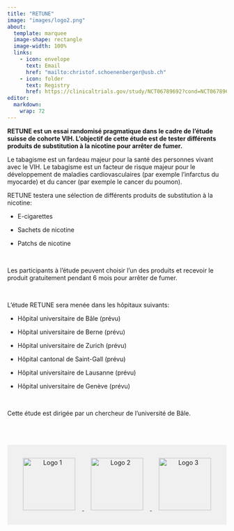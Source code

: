 ```yaml
---
title: "RETUNE"
image: "images/logo2.png"
about:
  template: marquee
  image-shape: rectangle
  image-width: 100%
  links:
    - icon: envelope
      text: Email
      href: "mailto:christof.schoenenberger@usb.ch"  
    - icon: folder
      text: Registry
      href: https://clinicaltrials.gov/study/NCT06789692?cond=NCT06789692&rank=1
editor: 
  markdown: 
    wrap: 72
---
```


**RETUNE est un essai randomisé pragmatique dans le cadre de l'étude suisse de cohorte VIH. L'objectif de cette étude est de tester différents produits de substitution à la nicotine pour arrêter de fumer.**

Le tabagisme est un fardeau majeur pour la santé des personnes vivant avec le VIH.
Le tabagisme est un facteur de risque majeur pour le développement de
maladies cardiovasculaires (par exemple l'infarctus du myocarde) et du cancer (par exemple le cancer du poumon).

RETUNE testera une sélection de différents produits de substitution à la nicotine:

- E-cigarettes

- Sachets de nicotine

- Patchs de nicotine

<p> </p>

Les participants à l'étude peuvent choisir l'un des produits et recevoir le produit gratuitement pendant 6 mois pour arrêter de fumer.

<p> </p>

L'étude RETUNE sera menée dans les hôpitaux suivants:

- Hôpital universitaire de Bâle (prévu)

- Hôpital universitaire de Berne (prévu)

- Hôpital universitaire de Zurich (prévu)

- Hôpital cantonal de Saint-Gall (prévu)

- Hôpital universitaire de Lausanne (prévu)

- Hôpital universitaire de Genève (prévu)

<p> </p>

Cette étude est dirigée par un chercheur de l'université de Bâle.

::: {style="background-color: #f0f0f0; padding: 1rem; text-align: center; margin-top: 4rem;"}
<p><a href="https://www.shcs.ch" target="_blank">
<img src="images/shcs_logo Kopie.jpg" alt="Logo 1" style="height:120px; margin: 0 1rem;"/>
</a>
<a href="https://www.tpf.admin.ch/tpf/de/home/fonds/tabakpraeventionsfonds.html" target="_blank">
<img src="images/logoBAG.png" alt="Logo 2" style="height:120px; margin: 0 1rem;"/>
</a>
<a href="https://www.snf.ch/en/RDtCf0PZrKDKwsI6/funding/careers/md-phd-programme" target="_blank">
<img src="images/SNSF.png" alt="Logo 3" style="height:120px; margin: 0 1rem;"/>
</a></p>
:::
